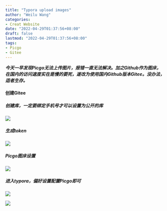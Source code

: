 ```yaml
---
title: "Typora upload images"
author: "Weilu Wang"
categories:
- Creat Website
date: "2022-04-29T01:37:56+08:00"
draft: false
lastmod: "2022-04-29T01:37:56+08:00"
tags:
- Picgo
- Gitee
---
```


***今天一早发现Picgo无法上传图片，报错一直无法解决。加之Github作为图床，在国内的访问速度实在是慢的要死，遂改为使用国内Github版本Gitee。没办法，适者生存。***

#### 创建Gitee

##### 创建库，一定要绑定手机号才可以设置为公开的库

![](https://github.com/wangdata/imageshare/blob/main/img/1.png?raw=true)

##### 生成token

![](https://github.com/wangdata/imageshare/blob/main/img/2.png?raw=true)

##### Picgo图床设置

![](https://github.com/wangdata/imageshare/blob/main/img/3.png?raw=true)

##### 进入typora，偏好设置配置Picgo即可

![](https://github.com/wangdata/imageshare/blob/main/img/4.png?raw=true)

![](https://github.com/wangdata/imageshare/blob/main/img/5.png?raw=true)

